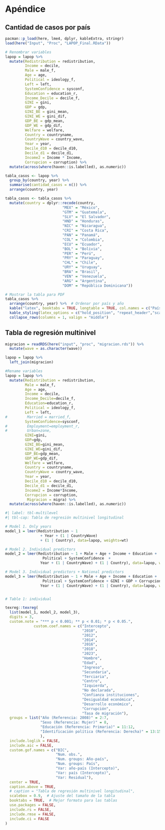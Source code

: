 # Apéndice

## Cantidad de casos por país

```r
pacman::p_load(here, lme4, dplyr, kableExtra, stringr)
load(here("Input", "Proc", "LAPOP_Final.RData"))

# Renombrar variables
lapop = lapop %>% 
  mutate(Redistribution = redistribution,
         Income = decile,
         Male = male_f,
         Age = age, 
         Political = ideology_f, 
         Left = left, 
         SystemConfidence = sysconf, 
         Education = education_r, 
         Income_Decile = decile_f, 
         GINI = gini,
         GDP = gdp,
         GINI_BE = gini_mean, 
         GINI_WE = gini_dif, 
         GDP_BE = gdp_mean, 
         GDP_WE = gdp_dif,
         Welfare = welfare,
         Country = countryname,
         CountryWave = country_wave,
         Year = year,
         Decile_d10 = decile_d10,
         Decile_d1 = decile_d1,
         Income2 = Income * Income,
         Corrupcion = corruption) %>%
  mutate(across(where(haven::is.labelled), as.numeric))

tabla_casos <- lapop %>%
  group_by(country, year) %>%
  summarise(cantidad_casos = n()) %>%
  arrange(country, year)

tabla_casos <- tabla_casos %>%
  mutate(country = dplyr::recode(country,
                          "MEX" = "México",
                          "GTM" = "Guatemala",
                          "SLV" = "El Salvador",
                          "HND" = "Honduras",
                          "NIC" = "Nicaragua",
                          "CRI" = "Costa Rica",
                          "PAN" = "Panamá",
                          "COL" = "Colombia",
                          "ECU" = "Ecuador",
                          "BOL" = "Bolivia",
                          "PER" = "Perú",
                          "PRY" = "Paraguay",
                          "CHL" = "Chile",
                          "URY" = "Uruguay",
                          "BRA" = "Brasil",
                          "VEN" = "Venezuela",
                          "ARG" = "Argentina",
                          "DOM" = "República Dominicana"))

# Mostrar la tabla para PDF
tabla_casos %>%
  arrange(country, year) %>%  # Ordenar por país y año
  kable("latex", booktabs = TRUE, longtable = TRUE, col.names = c("País", "Año", "Cantidad de casos")) %>% 
  kable_styling(latex_options = c("hold_position", "repeat_header","scale_down")) %>%
  collapse_rows(columns = 1, valign = "middle")
```

## Tabla de regresión multinivel

```r
migracion = readRDS(here("input", "proc", "migracion.rds")) %>% 
  mutate(wave = as.character(wave))

lapop = lapop %>% 
  left_join(migracion)

```


```r
#Rename variables
lapop = lapop %>% 
  mutate(Redistribution = redistribution,
         Male = male_f,
         Age = age, 
         Income = decile,
         Income_Decile=decile_f, 
         Education=education_r, 
         Political = ideology_f, 
         Left = left, 
#         Married = married_f, 
         SystemConfidence=sysconf, 
#         Employment=employment_r, 
#         Urban=zone, 
         GINI=gini,
         GDP=gdp,
         GINI_BE=gini_mean, 
         GINI_WE=gini_dif, 
         GDP_BE=gdp_mean, 
         GDP_WE=gdp_dif,
         Welfare = welfare,
         Country = countryname,
         CountryWave = country_wave,
         Year = year,
         Decile_d10 = decile_d10,
         Decile_d1 = decile_d1,
         Income2 = Income*Income,
         Corrupcion = corruption,
          Migracion = migra) %>%
  mutate(across(where(haven::is.labelled), as.numeric))

```


```r
#| label: tbl-multilevel
#| tbl-cap: Tabla de regresión multinivel longitudinal

# Model 1. Only years
model_1 = lmer(Redistribution ~ 1
                + Year + (1 | CountryWave) 
                + (1 | Country), data=lapop, weights=wt)

# Model 2. Individual predictors 
model_2 = lmer(Redistribution ~ 1 + Male + Age + Income + Education + 
                 Political + SystemConfidence  +
                Year + (1 | CountryWave) + (1 | Country), data=lapop, weights=wt)

# Model 3. Individual predictors + National predictors
model_3 = lmer(Redistribution ~ 1 + Male + Age + Income + Education + 
                 Political + SystemConfidence + GINI + GDP + Corrupcion + Migracion +
                Year + (1 | CountryWave) + (1 | Country), data=lapop, weights=wt)


# Table 1: individual

texreg::texreg(
  list(model_1, model_2, model_3),
  digits = 3,
  custom.note = "*** p < 0.001; ** p < 0.01; * p < 0.05.",
             custom.coef.names = c("Intercepto",
                                   "2010",
                                   "2012",
                                   "2014",
                                   "2016",
                                   "2018",
                                   "2023",
                                   "Hombre",
                                   "Edad",
                                   "Ingreso",
                                   "Secundaria",
                                   "Terciaria",
                                   "Centro",
                                   "Izquierda",
                                   "No declarada",
                                   "Confianza instituciones",
                                   "Desigualdad económica",
                                   "Desarrollo económico",
                                   "Corrupción",
                                   "Tasa de migración"),
  groups = list("Año (Referencia: 2008)" = 2:7,
                "Sexo (Referencia: Mujer)" = 8,
                "Educación (Referencia: Primaria)" = 11:12,
                "Identificación política (Referencia: Derecha)" = 13:15
                ),
  include.loglik = FALSE,
  include.aic = FALSE,
  custom.gof.names = c("BIC",
                       "Num. obs.",
                       "Num. groups: Año-país",
                       "Num. groups: País",
                       "Var: año-país (Intercepto)",
                       "Var: país (Intercepto)",
                       "Var: Residual"),
  center = TRUE,
  caption.above = TRUE,
  # caption = "Tabla de regresión multinivel longitudinal",
  scalebox = 0.9,  # Ajuste del tamaño de la tabla
  booktabs = TRUE,  # Mejor formato para las tablas
  use.packages = FALSE,
  include.rs = FALSE, 
  include.rmse = FALSE,
  include.ci = FALSE
)
```

